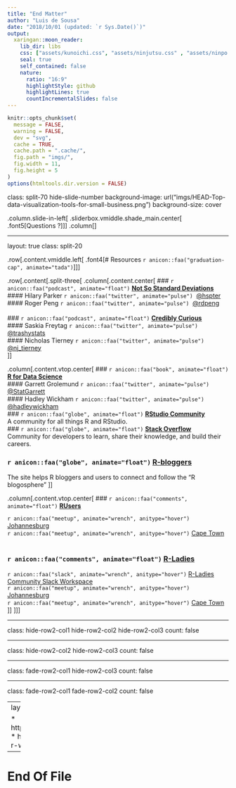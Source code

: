 ```yaml
---
title: "End Matter"
author: "Luis de Sousa"
date: "2018/10/01 (updated: `r Sys.Date()`)"
output:
  xaringan::moon_reader:
    lib_dir: libs
    css: ["assets/kunoichi.css", "assets/ninjutsu.css" , "assets/ninpo.css"]
    seal: true
    self_contained: false
    nature:
      ratio: "16:9"
      highlightStyle: github
      highlightLines: true
      countIncrementalSlides: false
---
```


```r
knitr::opts_chunk$set(
  message = FALSE,
  warning = FALSE,
  dev = "svg",
  cache = TRUE,
  cache.path = ".cache/",
  fig.path = "imgs/",
  fig.width = 11,
  fig.height = 5
)
options(htmltools.dir.version = FALSE)
```

class: split-70 hide-slide-number
background-image: url("imgs/HEAD-Top-data-visualization-tools-for-small-business.png")
background-size: cover

.column.slide-in-left[
.sliderbox.vmiddle.shade_main.center[
.font5[Questions ?]]]
.column[
]

---

layout: true
class: split-20

.row[.content.vmiddle.left[
.font4[# Resources `r anicon::faa("graduation-cap", animate="tada")`]
]]

.row[.content[.split-three[
  .column[.content.center[
  ### `r anicon::faa("podcast", animate="float")` [**Not So Standard Deviations**](http://nssdeviations.com/)<br>
#### Hilary Parker `r anicon::faa("twitter", animate="pulse")`&nbsp; [@hspter](http://twitter.com/hspter)<br>
#### Roger Peng `r anicon::faa("twitter", animate="pulse")`&nbsp; [@rdpeng](http://twitter.com/rdpeng)<br>
<br>
### `r anicon::faa("podcast", animate="float")` [**Credibly Curious**](https://soundcloud.com/crediblycurious)<br>
#### Saskia Freytag `r anicon::faa("twitter", animate="pulse")`&nbsp; [@trashystats](http://twitter.com/trashystats)<br>
#### Nicholas Tierney `r anicon::faa("twitter", animate="pulse")` [@nj_tierney](http://twitter.com/nj_tierney)<br>
  ]]
  
  .column[.content.vtop.center[
### `r anicon::faa("book", animate="float")` [**R for Data Science**](http://r4ds.had.co.nz/)<br>
#### Garrett Grolemund `r anicon::faa("twitter", animate="pulse")`&nbsp; [@StatGarrett](http://twitter.com/StatGarrett)<br>
#### Hadley Wickham `r anicon::faa("twitter", animate="pulse")`&nbsp; [@hadleywickham](hhttp://twitter.com/hadleywickham)
<br>
### `r anicon::faa("globe", animate="float")` [**RStudio Community**](https://community.rstudio.com/)<br>
A community for all things R and RStudio.
<br>
### `r anicon::faa("globe", animate="float")` [**Stack Overflow**](https://stackoverflow.com/questions/tagged/r)<br>
Community for developers to learn, share their knowledge, and build their careers.
<br>

### `r anicon::faa("globe", animate="float")` [**R-bloggers**](https://www.r-bloggers.com/)<br>
The site helps R bloggers and users to connect and follow the “R blogosphere”
  ]]
  
  .column[.content.vtop.center[
  ### `r anicon::faa("comments", animate="float")` [**RUsers**](https://stackoverflow.com/questions/tagged/r)<br>

`r anicon::faa("meetup", animate="wrench", anitype="hover")` [Johannesburg](https://www.meetup.com/Joburg-R-Users-Group/)<br>
`r anicon::faa("meetup", animate="wrench", anitype="hover")` [Cape Town](https://caperuser.wordpress.com/)<br>
<br>

### `r anicon::faa("comments", animate="float")` [**R-Ladies**](https://www.r-bloggers.com/)<br>

`r anicon::faa("slack", animate="wrench", anitype="hover")` [R-Ladies Community Slack Workspace](https://rladies-community-slack.herokuapp.com/)<br>
`r anicon::faa("meetup", animate="wrench", anitype="hover")` [Johannesburg](https://www.meetup.com/rladies-johannesburg/)<br>
`r anicon::faa("meetup", animate="wrench", anitype="hover")` [Cape Town](https://www.meetup.com/R-Ladies-Cape-Town/)<br>
  ]]
  ]]]

---

class: hide-row2-col1 hide-row2-col2 hide-row2-col3
count: false

---

class: hide-row2-col2 hide-row2-col3
count: false

---

class: fade-row2-col1 hide-row2-col3
count: false

---

class: fade-row2-col1 fade-row2-col2
count: false

---
layout: false
# References

* https://github.com/paulc91
* http://jkunst.com/intro-r-workshop

---

# End Of File